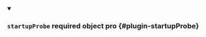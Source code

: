 
<details className="config-field" data-expandable="false" open>
<summary>

### `startupProbe` <span className="config-field-required" data-required="false">required</span> <span className="config-field-type">object</span> <span className="config-field-default"></span> <span className="config-field-enum"></span> <span data-pro="false" className="config-field-pro">pro</span> {#plugin-startupProbe}



</summary>



</details>
